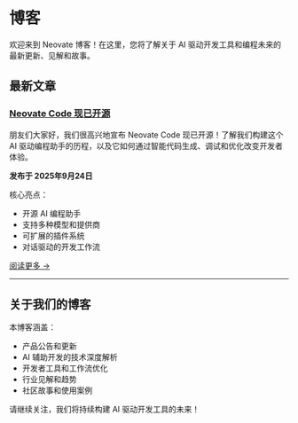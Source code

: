 # 博客

欢迎来到 Neovate 博客！在这里，您将了解关于 AI 驱动开发工具和编程未来的最新更新、见解和故事。

## 最新文章

### [Neovate Code 现已开源](/zh-CN/blog/neovate-code-is-open-sourced)

朋友们大家好，我们很高兴地宣布 Neovate Code 现已开源！了解我们构建这个 AI 驱动编程助手的历程，以及它如何通过智能代码生成、调试和优化改变开发者体验。

**发布于 2025年9月24日**

核心亮点：
- 开源 AI 编程助手
- 支持多种模型和提供商
- 可扩展的插件系统
- 对话驱动的开发工作流

[阅读更多 →](/zh-CN/blog/neovate-code-is-open-sourced)

---

## 关于我们的博客

本博客涵盖：
- 产品公告和更新
- AI 辅助开发的技术深度解析
- 开发者工具和工作流优化
- 行业见解和趋势
- 社区故事和使用案例

请继续关注，我们将持续构建 AI 驱动开发工具的未来！